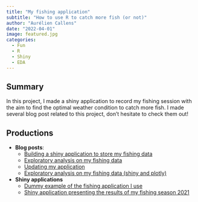 ```yaml
---
title: "My fishing application"
subtitle: "How to use R to catch more fish (or not)"
author: "Aurélien Callens"
date: "2022-04-01"
image: featured.jpg
categories:
  - Fun
  - R
  - Shiny
  - EDA
---
```


## Summary

In this project, I made a shiny application to record my fishing session with the aim to find the optimal weather condition to catch more fish. I made several blog post related to this project, don't hesitate to check them out! 

## Productions

- **Blog posts**: 
    + [Building a shiny application to store my fishing data](/posts/2020-09-12-datascience-fishing-part1/)
    + [Exploratory analysis on my fishing data](/posts/2020-09-25-datascience-fishing-part2/)
    + [Updating my application](/posts/2021-06-01-datascience-fishing-part3/)
    + [Exploratory analysis on my fishing data (shiny and plotly)](/posts/2022-04-12-datascience-fishing-part4/)


- **Shiny applications**
    +  <a href="https://aureliencallens.shinyapps.io/Dummy_angler_app/" target="_blank">Dummy example of the fishing application I use </a>
    + <a href="https://aureliencallens.shinyapps.io/Fishing_analysis/" target="_blank">Shiny application presenting the results of my fishing season 2021</a>
